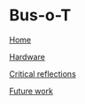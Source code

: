 # Bus-o-T

[Home](/)

[Hardware ](/hardware)

[Critical reflections](/critical_reflections)

[Future work](/future_work)